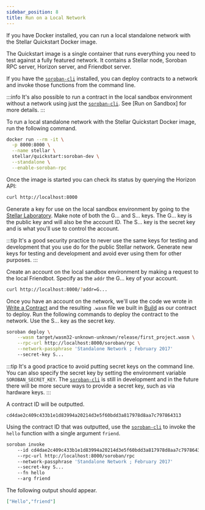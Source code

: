 ```yaml
---
sidebar_position: 8
title: Run on a Local Network
---
```


If you have Docker installed, you can run a local standalone network with the
Stellar Quickstart Docker image.

The Quickstart image is a single container that runs everything you need to test
against a fully featured network. It contains a Stellar node, Soroban RPC
server, Horizon server, and Friendbot server.

If you have the [`soroban-cli`] installed, you can deploy contracts to a network
and invoke those functions from the command line.

:::info
It's also possible to run a contract in the local sandbox environment without a
network using just the [`soroban-cli`]. See [Run on Sandbox] for more details.
:::

To run a local standalone network with the Stellar Quickstart Docker image,
run the following command.

```sh
docker run --rm -it \
  -p 8000:8000 \
  --name stellar \
  stellar/quickstart:soroban-dev \
  --standalone \
  --enable-soroban-rpc
```

Once the image is started you can check its status by querying the Horizon API:
```sh
curl http://localhost:8000
```

Generate a key for use on the local sandbox environment by going to the [Stellar
Laboratory]. Make note of both the G... and S... keys. The G... key is the
public key and will also be the account ID. The S... key is the secret key and
is what you'll use to control the account.

:::tip
It's a good security practice to never use the same keys for testing and
development that you use do for the public Stellar network. Generate new keys
for testing and development and avoid ever using them for other purposes.
:::

Create an account on the local sandbox environment by making a request to the
local Friendbot. Specify as the `addr` the G... key of your account.

```sh
curl http://localhost:8000/?addr=G...
```

Once you have an account on the network, we'll use the code we wrote in [Write a
Contract] and the resulting `.wasm` file we built in [Build] as our contract to
deploy. Run the following commands to deploy the contract to the network. Use
the S... key as the secret key.

```sh
soroban deploy \
    --wasm target/wasm32-unknown-unknown/release/first_project.wasm \
    --rpc-url http://localhost:8000/soroban/rpc \
    --network-passphrase 'Standalone Network ; February 2017'
    --secret-key S...
```

:::tip
It's a good practice to avoid putting secret keys on the command line. You can
also specify the secret key by setting the environment variable
`SOROBAN_SECRET_KEY`. The [`soroban-cli`] is still in development and in the
future there will be more secure ways to provide a secret key, such as via
hardware keys.
:::

A contract ID will be outputted.

```
cd4dae2c409c433b1e1d83994a20214d3e5f60bdd3a817978d8aa7c797864313
```

Using the contract ID that was outputted, use the [`soroban-cli`] to invoke the
`hello` function with a single argument `friend`.

```sh
soroban invoke
    --id cd4dae2c409c433b1e1d83994a20214d3e5f60bdd3a817978d8aa7c797864313
    --rpc-url http://localhost:8000/soroban/rpc
    --network-passphrase 'Standalone Network ; February 2017'
    --secret-key S...
    --fn hello
    --arg friend
```

The following output should appear.

```json
["Hello","friend"]
```

[Write a Contract]: write-a-contract
[Run on a Local Network]: run-on-local-network
[Build]: build
[`soroban-cli`]: ../getting-started/setup#install-the-soroban-cli
[Stellar Laboratory]: https://laboratory.stellar.org/#account-creator?network=test
